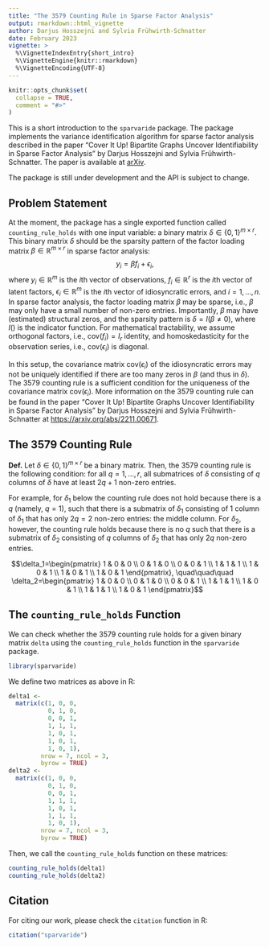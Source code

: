 ```yaml
---
title: "The 3579 Counting Rule in Sparse Factor Analysis"
output: rmarkdown::html_vignette
author: Darjus Hosszejni and Sylvia Frühwirth-Schnatter
date: February 2023
vignette: >
  %\VignetteIndexEntry{short_intro}
  %\VignetteEngine{knitr::rmarkdown}
  %\VignetteEncoding{UTF-8}
---
```


```r
knitr::opts_chunk$set(
  collapse = TRUE,
  comment = "#>"
)
```

This is a short introduction to the `sparvaride` package.
The package implements the variance identification algorithm for sparse factor analysis described in the paper "Cover It Up! Bipartite Graphs Uncover Identifiability in Sparse Factor Analysis" by Darjus Hosszejni and Sylvia Frühwirth-Schnatter.
The paper is available at [arXiv](https://arxiv.org/abs/2211.00671).

The package is still under development and the API is subject to change.

## Problem Statement

At the moment, the package has a single exported function called `counting_rule_holds` with one input variable: a binary matrix $\delta\in\{0,1\}^{m\times r}$.
This binary matrix $\delta$ should be the sparsity pattern of the factor loading matrix $\beta\in\mathbb{R}^{m\times r}$ in sparse factor analysis:
$$y_i = \beta f_i + \epsilon_i,$$
where $y_i\in\mathbb{R}^m$ is the $i$th vector of observations, $f_i\in\mathbb{R}^r$ is the $i$th vector of latent factors, $\epsilon_i\in\mathbb{R}^m$ is the $i$th vector of idiosyncratic errors, and $i=1,...,n$.
In sparse factor analysis, the factor loading matrix $\beta$ may be sparse, i.e., $\beta$ may only have a small number of non-zero entries.
Importantly, $\beta$ may have (estimated) structural zeros, and the sparsity pattern is $\delta=I(\beta \neq 0)$, where $I()$ is the indicator function.
For mathematical tractability, we assume orthogonal factors, i.e., $\text{cov}(f_i)=I_r$ identity, and homoskedasticity for the observation series, i.e., $\text{cov}(\epsilon_i)$ is diagonal.

In this setup, the covariance matrix $\text{cov}(\epsilon_i)$ of the idiosyncratic errors may not be uniquely identified if there are too many zeros in $\beta$ (and thus in $\delta$).
The 3579 counting rule is a sufficient condition for the uniqueness of the covariance matrix $\text{cov}(\epsilon_i)$.
More information on the 3579 counting rule can be found in the paper "Cover It Up! Bipartite Graphs Uncover Identifiability in Sparse Factor Analysis" by Darjus Hosszejni and Sylvia Frühwirth-Schnatter at [https://arxiv.org/abs/2211.00671](https://arxiv.org/abs/2211.00671).

## The 3579 Counting Rule

**Def.** Let $\delta\in\{0,1\}^{m\times r}$ be a binary matrix.
Then, the 3579 counting rule is the following condition: for all $q=1,...,r$, all submatrices of $\delta$ consisting of $q$ columns of $\delta$ have at least $2q+1$ non-zero entries.

For example, for $\delta_1$ below the counting rule does not hold because there is a $q$ (namely, $q=1$), such that there is a submatrix of $\delta_1$ consisting of $1$ column of $\delta_1$ that has only $2q=2$ non-zero entries: the middle column.
For $\delta_2$, however, the counting rule holds because there is no $q$ such that there is a submatrix of $\delta_2$ consisting of $q$ columns of $\delta_2$ that has only $2q$ non-zero entries.

$$\delta_1=\begin{pmatrix}
1 & 0 & 0 \\
0 & 1 & 0 \\
0 & 0 & 1 \\
1 & 1 & 1 \\
1 & 0 & 1 \\
1 & 0 & 1 \\
1 & 0 & 1
\end{pmatrix}, \quad\quad\quad \delta_2=\begin{pmatrix}
1 & 0 & 0 \\
0 & 1 & 0 \\
0 & 0 & 1 \\
1 & 1 & 1 \\
1 & 0 & 1 \\
1 & 1 & 1 \\
1 & 0 & 1
\end{pmatrix}$$

## The `counting_rule_holds` Function

We can check whether the 3579 counting rule holds for a given binary matrix `delta` using the `counting_rule_holds` function in the `sparvaride` package.

```r
library(sparvaride)
```

We define two matrices as above in R:

```r
delta1 <-
  matrix(c(1, 0, 0,
           0, 1, 0,
           0, 0, 1,
           1, 1, 1,
           1, 0, 1,
           1, 0, 1,
           1, 0, 1),
         nrow = 7, ncol = 3,
         byrow = TRUE)
delta2 <-
  matrix(c(1, 0, 0,
           0, 1, 0,
           0, 0, 1,
           1, 1, 1,
           1, 0, 1,
           1, 1, 1,
           1, 0, 1),
         nrow = 7, ncol = 3,
         byrow = TRUE)
```

Then, we call the `counting_rule_holds` function on these matrices:

```r
counting_rule_holds(delta1)
counting_rule_holds(delta2)
```

## Citation

For citing our work, please check the `citation` function in R:

```r
citation("sparvaride")
```
